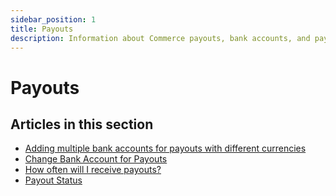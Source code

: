 ```yaml
---
sidebar_position: 1
title: Payouts
description: Information about Commerce payouts, bank accounts, and payout status
---
```


# Payouts

## Articles in this section

- [Adding multiple bank accounts for payouts with different currencies](/commerce/payouts/adding-multiple-bank-accounts-for-payouts-with-different-currencies)
- [Change Bank Account for Payouts](/commerce/payouts/change-bank-account-for-payouts)
- [How often will I receive payouts?](/commerce/payouts/how-often-will-i-receive-payouts)
- [Payout Status](/commerce/payouts/payout-status)